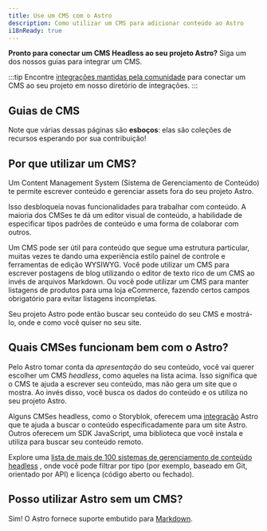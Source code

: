 ```yaml
---
title: Use um CMS com o Astro
description: Como utilizar um CMS para adicionar conteúdo ao Astro
i18nReady: true
---
```


**Pronto para conectar um CMS Headless ao seu projeto Astro?** Siga um dos nossos guias para integrar um CMS.

:::tip
Encontre [integrações mantidas pela comunidade](https://astro.build/integrations/?search=cms)  para conectar um CMS ao seu projeto em nosso diretório de integrações.
:::

## Guias de CMS

Note que várias dessas páginas são **esboços**: elas são coleções de recursos esperando por sua contribuição!

<CMSGuidesNav />

## Por que utilizar um CMS?

Um Content Management System (Sistema de Gerenciamento de Conteúdo) te permite escrever conteúdo e gerenciar assets fora do seu projeto Astro.

Isso desbloqueia novas funcionalidades para trabalhar com conteúdo. A maioria dos CMSes te dá um editor visual de conteúdo, a habilidade de especificar tipos padrões de conteúdo e uma forma de colaborar com outros. 

Um CMS pode ser útil para conteúdo que segue uma estrutura particular, muitas vezes te dando uma experiência estilo painel de controle e ferramentas de edição WYSIWYG. Você pode utilizar um CMS para escrever postagens de blog utilizando o editor de texto rico de um CMS ao invés de arquivos Markdown. Ou você pode utilizar um CMS para manter listagens de produtos para uma loja eCommerce, fazendo certos campos obrigatório para evitar listagens incompletas. 

Seu projeto Astro pode então buscar seu conteúdo do seu CMS e mostrá-lo, onde e como você quiser no seu site.


## Quais CMSes funcionam bem com o Astro?

Pelo Astro tomar conta da _apresentação_ do seu conteúdo, você vai querer escolher um CMS _headless_, como aqueles na lista acima. Isso significa que o CMS te ajuda a escrever seu conteúdo, mas não gera um site que o mostra. Ao invés disso, você busca os dados do conteúdo e os utiliza no seu projeto Astro. 

Alguns CMSes headless, como o Storyblok, oferecem uma [integração](/pt-br/guides/integrations-guide/) Astro que te ajuda a buscar o conteúdo especificadamente para um site Astro. Outros oferecem um SDK JavaScript, uma biblioteca que você instala e utiliza para buscar seu conteúdo remoto.

<ReadMore>Explore uma [lista de mais de 100 sistemas de gerenciamento de conteúdo headless](https://jamstack.org/headless-cms/) <Badge text="Externo" />, onde você pode filtrar por tipo (por exemplo, baseado em Git, orientado por API) e licença (código aberto ou fechado).</ReadMore>

## Posso utilizar Astro sem um CMS?

Sim! O Astro fornece suporte embutido para [Markdown](/pt-br/guides/markdown-content/).
